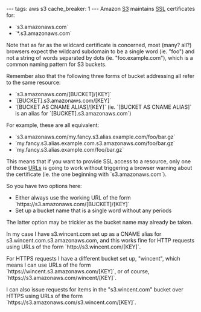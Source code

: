 ---
tags: aws s3
cache_breaker: 1
---
Amazon [[S3]] maintains [[SSL]] certificates for:

* `s3.amazonaws.com`
* `*.s3.amazonaws.com`

Note that as far as the wildcard certificate is concerned, most (many? all?) browsers expect the wildcard subdomain to be a single word (ie. "foo") and not a string of words separated by dots (ie. "foo.example.com"), which is a common naming pattern for S3 buckets.

Remember also that the following three forms of bucket addressing all refer to the same resource:


* `s3.amazonaws.com/[BUCKET]/[KEY]`
* `[BUCKET].s3.amazonaws.com/[KEY]`
* `[BUCKET AS CNAME ALIAS]/[KEY]` (ie. `[BUCKET AS CNAME ALIAS]` is an alias for `[BUCKET].s3.amazonaws.com`)

For example, these are all equivalent:

* `s3.amazonaws.com/my.fancy.s3.alias.example.com/foo/bar.gz`
* `my.fancy.s3.alias.example.com.s3.amazonaws.com/foo/bar.gz`
* `my.fancy.s3.alias.example.com/foo/bar.gz`

This means that if you want to provide SSL access to a resource, only one of those [[URLs]] is going to work without triggering a browser warning about the certificate (ie. the one beginning with `s3.amazonaws.com`).

So you have two options here:

* Either always use the working URL of the form `<nowiki>https://s3.amazonaws.com/[BUCKET]/[KEY]</nowiki>`
* Set up a bucket name that is a single word without any periods

The latter option may be trickier as the bucket name may already be taken.

In my case I have s3.wincent.com set up as a CNAME alias for s3.wincent.com.s3.amazonaws.com, and this works fine for HTTP requests using URLs of the form `<nowiki>http://s3.wincent.com/[KEY]</nowiki>`.

For HTTPS requests I have a different bucket set up, "wincent", which means I can use URLs of the form `<nowiki>https://wincent.s3.amazonaws.com/[KEY]</nowiki>`, or of course, `<nowiki>https://s3.amazonaws.com/wincent/[KEY]</nowiki>`.

I can also issue requests for items in the "s3.wincent.com" bucket over HTTPS using URLs of the form `<nowiki>https://s3.amazonaws.com/s3.wincent.com/[KEY]</nowiki>`.
